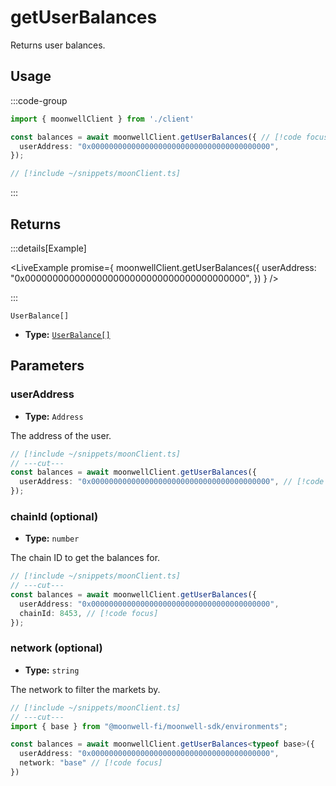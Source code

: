 
# getUserBalances

Returns user balances.

## Usage

:::code-group

```ts twoslash [example.ts]
import { moonwellClient } from './client'

const balances = await moonwellClient.getUserBalances({ // [!code focus:3]
  userAddress: "0x0000000000000000000000000000000000000000",
});
```

```ts twoslash [client.ts] filename="client.ts"
// [!include ~/snippets/moonClient.ts]
```

:::

## Returns

:::details[Example]

<LiveExample promise={
  moonwellClient.getUserBalances({
    userAddress: "0x0000000000000000000000000000000000000000",
  })
} />

:::

```
UserBalance[]
```

- **Type:** [`UserBalance[]`](/docs/glossary/types#user-balance)

## Parameters

### userAddress

- **Type:** `Address`

The address of the user.

```ts twoslash
// [!include ~/snippets/moonClient.ts]
// ---cut---
const balances = await moonwellClient.getUserBalances({
  userAddress: "0x0000000000000000000000000000000000000000", // [!code focus]
});
```

### chainId (optional)

- **Type:** `number`

The chain ID to get the balances for.

```ts twoslash
// [!include ~/snippets/moonClient.ts]
// ---cut---
const balances = await moonwellClient.getUserBalances({
  userAddress: "0x0000000000000000000000000000000000000000",
  chainId: 8453, // [!code focus]
});
```

<OptionalNetworkParameterInfo />

### network (optional)

- **Type:** `string`

The network to filter the markets by.

```ts twoslash
// [!include ~/snippets/moonClient.ts]
// ---cut---
import { base } from "@moonwell-fi/moonwell-sdk/environments";

const balances = await moonwellClient.getUserBalances<typeof base>({
  userAddress: "0x0000000000000000000000000000000000000000",
  network: "base" // [!code focus]
})
```
